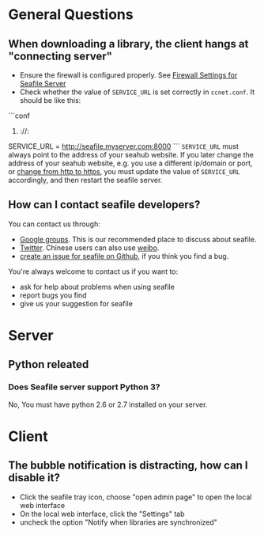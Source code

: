 = General Questions =

== When downloading a library, the client hangs at "connecting server" ==

* Ensure the firewall is configured properly. See [[Firewall Settings for Seafile Server ]]
* Check whether the value of <code>SERVICE_URL</code> is set correctly in <code>ccnet.conf</code>. It should be like this:
```conf
# <http or https>://<domain or ip>:<port>
SERVICE_URL = http://seafile.myserver.com:8000
```
<code>SERVICE_URL</code> must always point to the address of your seahub website. If you later change the address of your seahub website, e.g. you use a different ip/domain or port, or [[Enable Https on Seafile Web|change from http to https]], you must update the value of <code>SERVICE_URL</code> accordingly, and then restart the seafile server.

== How can I contact seafile developers? ==

You can contact us through:
* [https://groups.google.com/forum/?fromgroups=#!forum/seafile Google groups]. This is our recommended place to discuss about seafile.
* [https://twitter.com/seafile Twitter]. Chinese users can also use [http://weibo.com/seafile weibo].
* [https://github.com/haiwen/seafile/issues create an issue for seafile on Github], if you think you find a bug.

You're always welcome to contact us if you want to:

* ask for help about problems when using seafile
* report bugs you find
* give us your suggestion for seafile

= Server = 

== Python releated ==

=== Does Seafile server support Python 3? ===

No, You must have python 2.6 or 2.7 installed on your server.

= Client =

== The bubble notification is distracting, how can I disable it? ==

* Click the seafile tray icon, choose "open admin page" to open the local web interface
* On the local web interface, click the "Settings" tab
* uncheck the option "Notify when libraries are synchronized"